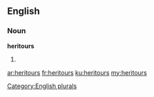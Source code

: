 ==English==

===Noun===
'''heritours'''

# {{plural of|heritour}}

[[Category:English plurals]]

[[ar:heritours]]
[[fr:heritours]]
[[ku:heritours]]
[[my:heritours]]